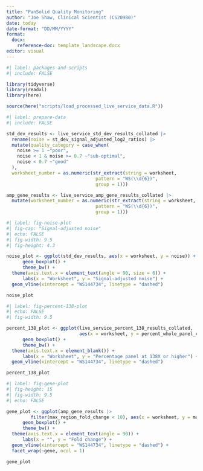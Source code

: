 ```yaml
---
title: "PanSolid Quality Monitoring"
author: "Joe Shaw, Clinical Scientist (CS20980)"
date: today
date-format: "DD/MM/YYYY"
format: 
  docx:
    reference-doc: template_landscape.docx
editor: visual
---
```


```r
#| label: packages-and-scripts
#| include: FALSE

library(tidyverse)
library(readxl)
library(here)

source(here("scripts/load_processed_live_service_data.R"))

```

```r
#| label: prepare-data
#| include: FALSE

std_dev_results <- live_service_std_dev_results_collated |> 
  rename(noise = st_dev_signal_adjusted_log2_ratios) |> 
  mutate(quality_category = case_when(
    noise >= 1 ~"poor",
    noise < 1 & noise >= 0.7 ~"sub-optimal",
    noise < 0.7 ~"good"
  ),
  worksheet_number = as.numeric(str_extract(string = worksheet,
                                 pattern = "WS(\\d{6})",
                                 group = 1)))

amp_gene_results <- live_service_amp_gene_results_collated |> 
  mutate(worksheet_number = as.numeric(str_extract(string = worksheet,
                                 pattern = "WS(\\d{6})",
                                 group = 1)))

```

```r
#| label: fig-noise-plot
#| fig-cap: "Signal-adjusted noise"
#| echo: FALSE
#| fig-width: 9.5
#| fig-height: 4.3

noise_plot <- ggplot(std_dev_results, aes(x = worksheet, y = noise)) +
      geom_boxplot() +
      theme_bw() +
  theme(axis.text.x = element_text(angle = 90, size = 6)) +
      labs(x = "Worksheet", y = "Signal-adjusted noise") +
  geom_vline(xintercept = "WS144734", linetype = "dashed")

noise_plot

```

```r
#| label: fig-percent-138-plot
#| echo: FALSE
#| fig-width: 9.5

percent_138_plot <- ggplot(live_service_percent_138_results_collated, 
                           aes(x = worksheet, y = percent_whole_panel_covered_at_138x)) +
      geom_boxplot() +
      theme_bw() +
  theme(axis.text.x = element_blank()) +
      labs(x = "Worksheet", y = "Percentage panel at 138X or higher") +
  geom_vline(xintercept = "WS144734", linetype = "dashed")

percent_138_plot

```


```r
#| label: fig-gene-plot
#| fig-height: 15
#| fig-width: 9.5
#| echo: FALSE

gene_plot <- ggplot(amp_gene_results |> 
         filter(max_region_fold_change < 10), aes(x = worksheet, y = max_region_fold_change)) +
      geom_boxplot() +
      theme_bw() +
  theme(axis.text.x = element_text(angle = 90)) +
      labs(x = "", y = "Fold change") +
  geom_vline(xintercept = "WS144734", linetype = "dashed") +
  facet_wrap(~gene, ncol = 1)

gene_plot

```
